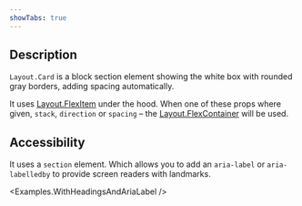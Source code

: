 ```yaml
---
showTabs: true
---
```



## Description

`Layout.Card` is a block section element showing the white box with rounded gray borders, adding spacing automatically.

It uses [Layout.FlexItem](/uilib/components/layout/FlexItem) under the hood. When one of these props where given, `stack`, `direction` or `spacing` – the [Layout.FlexContainer](/uilib/components/layout/FlexContainer) will be used.

## Accessibility

It uses a `section` element. Which allows you to add an `aria-label` or `aria-labelledby` to provide screen readers with landmarks.

<Examples.WithHeadingsAndAriaLabel />
